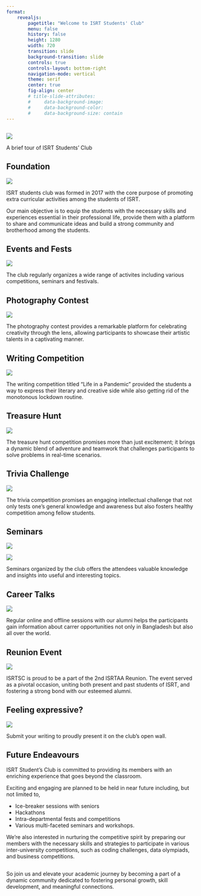 ```yaml
---
format: 
    revealjs:
        pagetitle: "Welcome to ISRT Students' Club"
        menu: false
        history: false
        height: 1280
        width: 720
        transition: slide
        background-transition: slide
        controls: true
        controls-layout: bottom-right
        navigation-mode: vertical
        theme: serif
        center: true
        fig-align: center
        # title-slide-attributes:
        #     data-background-image: 
        #     data-background-color: 
        #     data-background-size: contain
---
```


##

![](images/logo_trans.png)

::: {.r-fit-text}
A brief tour of ISRT Students' Club
:::

## Foundation

![](images/Brotherhood_2.jpg)

ISRT students club was formed in 2017 with the core purpose of promoting extra curricular activities among the students of ISRT.

Our main objective is to equip the students with the necessary skills and experiences essential in their professional life, provide them with a platform to share and communicate ideas and build a strong community and brotherhood among the students.


## Events and Fests

![](images/fest-week.jpg)

The club regularly organizes a wide range of activites including various competitions, seminars and festivals.

## Photography Contest

![](images/Photo_exhb_2.jpg)

The photography contest provides a remarkable platform for celebrating creativity through the lens, allowing participants to showcase their artistic talents in a captivating manner.

## Writing Competition

![](images/Writing_2.jpg)

The writing competition titled "Life in a Pandemic" provided the students a way to express their literary and creative side while also getting rid of the monotonous lockdown routine.


## Treasure Hunt

![](images/Treasure_hunt.jpg)

The treasure hunt competition promises more than just excitement; it brings a dynamic blend of adventure and teamwork that challenges participants to solve problems in real-time scenarios.

## Trivia Challenge

![](images/Gameshow.jpg)

The trivia competition promises an engaging intellectual challenge that not only tests one's general knowledge and awareness but also fosters healthy competition among fellow students. 

## Seminars

![](images/Seminar_1.jpg)

![](images/Seminar_2.jpg)

Seminars organized by the club offers the attendees valuable knowledge and insights into useful and interesting topics.

## Career Talks

![](images/Career_talks.jpg)

Regular online and offline sessions with our alumni helps the participants gain information about carrer opportunities not only in Bangladesh but also all over the world.

## Reunion Event

![](images/Reunion_1.jpg)

ISRTSC is proud to be a part of the 2nd ISRTAA Reunion. The event served as a pivotal occasion, uniting both present and past students of ISRT, and fostering a strong bond with our esteemed alumni.

## Feeling expressive?

![](images/Club_wall.jpg)

Submit your writing to proudly present it on the club's open wall.

## Future Endeavours

ISRT Student's Club is committed to providing its members with an enriching experience that goes beyond the classroom.

Exciting and engaging are planned to be held in near future including, but not limited to,

- Ice-breaker sessions with seniors
- Hackathons
- Intra-departmental fests and competitions
- Various multi-faceted seminars and workshops.

We’re also interested in nurturing the competitive spirit by preparing our members with the necessary skills and strategies to participate in various inter-university competitions, such as coding challenges, data olympiads, and business competitions.

##

So join us and elevate your academic journey by becoming a part of a dynamic community dedicated to fostering personal growth, skill development, and meaningful connections.
